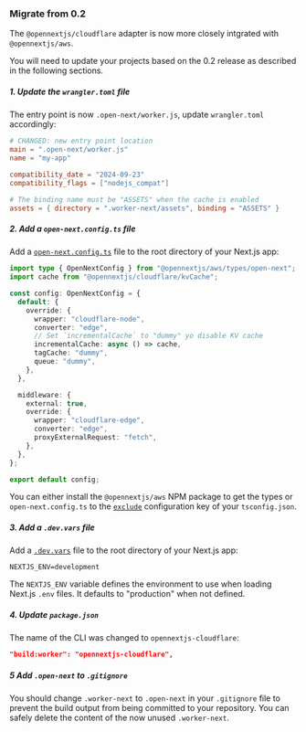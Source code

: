 
### Migrate from 0.2

The `@opennextjs/cloudflare` adapter is now more closely intgrated with `@opennextjs/aws`.

You will need to update your projects based on the 0.2 release as described in the following sections.

##### 1. Update the `wrangler.toml` file

The entry point is now `.open-next/worker.js`, update `wrangler.toml` accordingly:

```toml
# CHANGED: new entry point location
main = ".open-next/worker.js"
name = "my-app"

compatibility_date = "2024-09-23"
compatibility_flags = ["nodejs_compat"]

# The binding name must be "ASSETS" when the cache is enabled
assets = { directory = ".worker-next/assets", binding = "ASSETS" }
```

##### 2. Add a `open-next.config.ts` file

Add a [`open-next.config.ts`](https://opennext.js.org/aws/config) file to the root directory of your Next.js app:

```ts
import type { OpenNextConfig } from "@opennextjs/aws/types/open-next";
import cache from "@opennextjs/cloudflare/kvCache";

const config: OpenNextConfig = {
  default: {
    override: {
      wrapper: "cloudflare-node",
      converter: "edge",
      // Set `incrementalCache` to "dummy" yo disable KV cache
      incrementalCache: async () => cache,
      tagCache: "dummy",
      queue: "dummy",
    },
  },

  middleware: {
    external: true,
    override: {
      wrapper: "cloudflare-edge",
      converter: "edge",
      proxyExternalRequest: "fetch",
    },
  },
};

export default config;
```

You can either install the `@opennextjs/aws` NPM package to get the types or `open-next.config.ts` to the [`exclude`](https://www.typescriptlang.org/tsconfig/#exclude) configuration key of your `tsconfig.json`.

##### 3. Add a `.dev.vars` file

Add a [`.dev.vars`](https://developers.cloudflare.com/workers/testing/local-development/#local-only-environment-variables) file to the root directory of your Next.js app:

```text
NEXTJS_ENV=development
```

The `NEXTJS_ENV` variable defines the environment to use when loading Next.js `.env` files. It defaults to "production" when not defined.

##### 4. Update `package.json`

The name of the CLI was changed to `opennextjs-cloudflare`:

```json
"build:worker": "opennextjs-cloudflare",
```

##### 5 Add `.open-next` to `.gitignore`

You should change `.worker-next` to `.open-next` in your `.gitignore` file to prevent the build output from being committed to your repository.
You can safely delete the content of the now unused `.worker-next`.